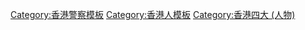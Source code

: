 <noinclude>
</noinclude>
{{Navbox
|name= 四大探長
| title  = 四大探長
|list1=[[呂樂]]、[[顏雄]]、[[藍剛]]、[[韓森 (香港)|韓森]]
}}
<noinclude>
[[Category:香港警察模板]]
[[Category:香港人模板]]
[[Category:香港四大 (人物)]]
</noinclude>
